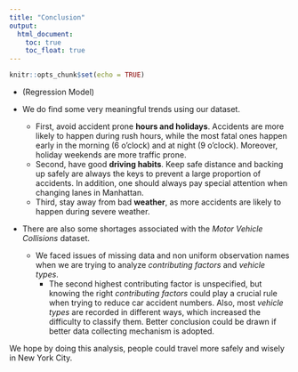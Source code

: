```yaml
---
title: "Conclusion"
output: 
  html_document: 
    toc: true
    toc_float: true
---
```


```r
knitr::opts_chunk$set(echo = TRUE)
```

* (Regression Model)

* We do find some very meaningful trends using our dataset. 
  + First, avoid accident prone **hours and holidays**. Accidents are more likely to happen during rush hours, while the most fatal ones happen early in the morning (6 o'clock) and at night (9 o’clock). Moreover, holiday weekends are more traffic prone. 
  + Second, have good **driving habits**. Keep safe distance and backing up safely are always the keys to prevent a large proportion of accidents. In addition, one should always pay special attention when changing lanes in Manhattan. 
  + Third, stay away from bad **weather**, as more accidents are likely to happen during severe weather. 

* There are also some shortages associated with the *Motor Vehicle Collisions* dataset. 
  + We faced issues of missing data and non uniform observation names when we are trying to analyze *contributing factors* and *vehicle types*. 
    + The second highest contributing factor is unspecified, but knowing the right *contributing factors* could play a crucial rule when trying to reduce car accident numbers. Also, most *vehicle types* are recorded in different ways, which increased the difficulty to classify them. Better conclusion could be drawn if better data collecting mechanism is adopted.  

We hope by doing this analysis, people could travel more safely and wisely in New York City. 


